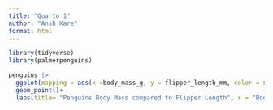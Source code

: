 ```yaml
---
title: "Quarto 1"
author: "Ansh Kare"
format: html
---
```

```r
library(tidyverse)
library(palmerpenguins)
```

```r
penguins |>
  ggplot(mapping = aes(x =body_mass_g, y = flipper_length_mm, color = species))+
  geom_point()+
  labs(title= "Penguins Body Mass compared to Flipper Length", x = "Body Mass", y = "Flipper Length")
```

